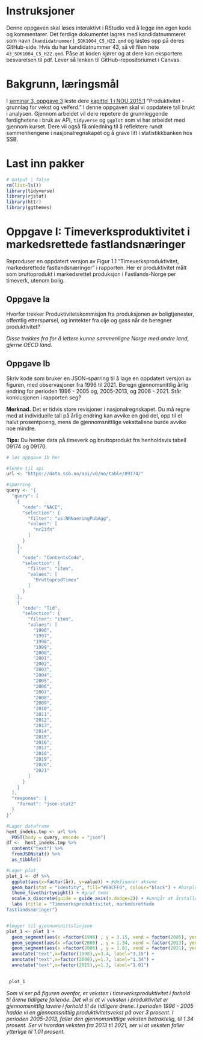 # Instruksjoner

Denne oppgaven skal løses interaktivt i RStudio ved å legge inn egen kode og kommentarer. Det ferdige dokumentet lagres med kandidatnummeret som navn `[kandidatnummer]_SOK1004_C5_H22.qmd` og lastes opp på deres GitHub-side. Hvis du har kandidatnummer 43, så vil filen hete `43_SOK1004_C5_H22.qmd`. Påse at koden kjører og at dere kan eksportere besvarelsen til pdf. Lever så lenken til GitHub-repositoriumet i Canvas.

# Bakgrunn, læringsmål

I [seminar 3, oppgave 3](https://uit-sok-1004-h22.github.io/seminar/s3.html) leste dere [kapittel 1 i NOU 2015:1](https://uit-sok-1004-h22.github.io/seminar/NOU%202015_%201%20kap%201%20(prod1).pdf) "Produktivitet - grunnlag for vekst og velferd." I denne oppgaven skal vi oppdatere tall brukt i analysen. Gjennom arbeidet vil dere repetere de grunnleggende ferdighetene i bruk av API, `tidyverse` og `ggplot` som vi har arbeidet med gjennom kurset. Dere vil også få anledning til å reflektere rundt sammenhengene i nasjonalregnskapet og å grave litt i statistikkbanken hos SSB.

# Last inn pakker

```r
# output | false
rm(list=ls()) 
library(tidyverse)
library(rjstat)
library(httr)
library(ggthemes)
```

# Oppgave I: Timeverksproduktivitet i markedsrettede fastlandsnæringer

Reproduser en oppdatert versjon av Figur 1.1 "Timeverksproduktivitet, markedsrettede fastlandsnæringer" i rapporten. Her er produktivitet målt som bruttoprodukt i markedsrettet produksjon i Fastlands-Norge per timeverk, utenom bolig.

## Oppgave Ia

Hvorfor trekker Produktivitetskommisjon fra produksjonen av boligtjenester, offentlig etterspørsel, og inntekter fra olje og gass når de beregner produktivitet?

*Disse trekkes fra for å lettere kunne sammenligne Norge med andre land, gjerne OECD land.*

## Oppgave Ib

Skriv kode som bruker en JSON-spørring til å lage en oppdatert versjon av figuren, med observasjoner fra 1996 til 2021. Beregn gjennomsnittlig årlig endring for perioden 1996 - 2005 og, 2005-2013, og 2006 - 2021. Står konklusjonen i rapporten seg?

**Merknad.** Det er tidvis store revisjoner i nasjonalregnskapet. Du må regne med at individuelle tall på årlig endring kan avvike en god del, opp til et halvt prosentpoeng, mens de gjennomsnittlige veksttallene burde avvike noe mindre.

**Tips:** Du henter data på timeverk og bruttoprodukt fra henholdsvis tabell 09174 og 09170.

```r

# løs oppgave 1b her

#lenke til api
url <- "https://data.ssb.no/api/v0/no/table/09174/"

#spørring
query <- '{
  "query": [
    {
      "code": "NACE",
      "selection": {
        "filter": "vs:NRNaeringPubAgg",
        "values": [
          "nr23fn"
        ]
      }
    },
    {
      "code": "ContentsCode",
      "selection": {
        "filter": "item",
        "values": [
          "BruttoprodTimev"
        ]
      }
    },
    {
      "code": "Tid",
      "selection": {
        "filter": "item",
        "values": [
          "1996",
          "1997",
          "1998",
          "1999",
          "2000",
          "2001",
          "2002",
          "2003",
          "2004",
          "2005",
          "2006",
          "2007",
          "2008",
          "2009",
          "2010",
          "2011",
          "2012",
          "2013",
          "2014",
          "2015",
          "2016",
          "2017",
          "2018",
          "2019",
          "2020",
          "2021"
        ]
      }
    }
  ],
  "response": {
    "format": "json-stat2"
  }
}'

#Lager dataframe
hent_indeks.tmp <- url %>%
  POST(body = query, encode = "json")
df <-  hent_indeks.tmp %>%
  content("text") %>%
  fromJSONstat() %>%
  as_tibble()

#Lager plot
plot_1 <- df %>%
  ggplot(aes(x=factor(år), y=value)) + #definerer aksene
  geom_bar(stat = "identity", fill="#89CFF0", colour="black") + #barplot, farge
  theme_fivethirtyeight() + #graf tema
  scale_x_discrete(guide = guide_axis(n.dodge=2)) + #unngår at årstallene overlapper.
  labs (title = "Timeverksproduktivitet, markedsrettede 
fastlandsnæringer") 


#legger til gjennomsnittslinjene
plot_1 <- plot_1 + 
  geom_segment(aes(x =factor(1996) , y = 3.15, xend = factor(2005), yend = 3.15)) + #gjsnitt 96-05
  geom_segment(aes(x =factor(2005) , y = 1.34, xend = factor(2013), yend = 1.34)) + #gjsnitt 05-13
  geom_segment(aes(x =factor(2006) , y = 1.01, xend = factor(2021), yend = 1.01)) + #gjsnitt 06-21 
  annotate("text",x=factor(1998),y=3.4, label="3,15") + 
  annotate("text",x=factor(2008),y=1.7, label="1.34") + 
  annotate("text",x=factor(2015),y=1.3, label="1.01") 

                                
 plot_1

```

*Som vi ser på figuren ovenfor, er veksten i timeverksproduktivitet i forhold til årene tidligere fallende. Det vil si at vi veksten i produktivitet er gjennomsnittlig lavere i forhold til de tidligere årene. I perioden 1996 - 2005 hadde vi en gjennomsnittlig produktivitetsvekst på over 3 prosent. I perioden 2005-2013, faller den gjennomsnittlige veksten betraktelig, til 1.34 prosent. Ser vi hvordan veksten fra 2013 til 2021, ser vi at veksten faller ytterlige til 1.01 prosent.*
